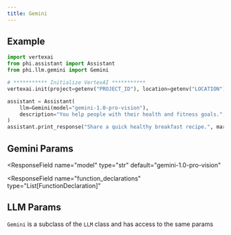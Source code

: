 ```yaml
---
title: Gemini
---
```


## Example

<CodeGroup>

```python assistant.py
import vertexai
from phi.assistant import Assistant
from phi.llm.gemini import Gemini

# *********** Initialize VertexAI ***********
vertexai.init(project=getenv("PROJECT_ID"), location=getenv("LOCATION"))

assistant = Assistant(
    llm=Gemini(model="gemini-1.0-pro-vision"),
    description="You help people with their health and fitness goals.",
)
assistant.print_response("Share a quick healthy breakfast recipe.", markdown=True)
```

</CodeGroup>

## Gemini Params

<ResponseField name="name" type="str" default="Gemini"></ResponseField>
<ResponseField
  name="model"
  type="str"
  default="gemini-1.0-pro-vision"
></ResponseField>
<ResponseField name="generation_config" type="Any"></ResponseField>
<ResponseField name="safety_settings" type="Any"></ResponseField>
<ResponseField
  name="function_declarations"
  type="List[FunctionDeclaration]"
></ResponseField>
<ResponseField name="generative_model" type="GenerativeModel"></ResponseField>

## LLM Params

`Gemini` is a subclass of the `LLM` class and has access to the same params

<Snippet file="llm-base-reference.mdx" />
